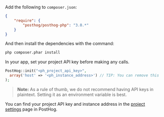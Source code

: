 Add the following to `composer.json`:
```json
{
    "require": {
        "posthog/posthog-php": "3.0.*"
    }
}
```
And then install the dependencies with the command:

```bash
php composer.phar install
```

In your app, set your project API key before making any calls.

```php
PostHog::init("<ph_project_api_key>",
  array('host' => '<ph_instance_address>') // TIP: You can remove this line if you're using app.posthog.com
);
```

> **Note:** As a rule of thumb, we do not recommend having API keys in plaintext. Setting it as an environment variable is best.

You can find your project API key and instance address in the [project settings](https://app.posthog.com/project/settings) page in PostHog.